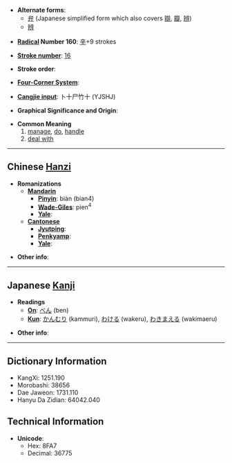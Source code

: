* '''Alternate forms''':
** [[弁]] (Japanese simplified form which also covers [[辯]], [[瓣]], [[辨]])
** [[辨]]<!-- relationship other than zh or ja trad<->simp -->

* '''[[Wiktionary:Chinese radical index| Radical]] Number 160''': [[Wiktionary:Chinese radical index 辛|辛]]+9 strokes

* '''[[Wiktionary:Chinese total strokes index|Stroke number]]''': [[Wiktionary:Chinese total strokes index 16|16]]

* '''Stroke order''': 

* '''[[Wiktionary:Chinese four corner index|Four-Corner System]]''': 

* '''[[Wiktionary:Chinese Cangjie index|Cangjie input]]''': 卜十尸竹十 (YJSHJ)

* '''Graphical Significance and Origin''': 

* '''Common Meaning'''
*#[[manage]], [[do]], [[handle]]
*# [[deal with]]

----

== Chinese [[Hanzi]] ==

* '''Romanizations'''
** '''[[Mandarin]]'''
*** '''[[Pinyin]]''': biàn (bian4)
*** '''[[Wade-Giles]]''': pien<sup>4</sup>
*** '''[[Yale]]''': 
** '''[[Cantonese]]'''
*** '''[[Jyutping]]''':
*** '''[[Penkyamp]]''': 
*** '''[[Yale]]''': 

* '''Other info''': 

----

== Japanese [[Kanji]] ==

* '''Readings'''
** '''[[On]]''': [[べん]] (ben)
** '''[[Kun]]''': [[かんむり]] (kammuri), [[わける]] (wakeru), [[わきまえる]] (wakimaeru)

* '''Other info''':  

----

== Dictionary Information ==

* KangXi: 1251.190
* Morobashi: 38656
* Dae Jaweon: 1731.110
* Hanyu Da Zidian: 64042.040

== Technical Information ==

* '''Unicode''':
** Hex: 8FA7
** Decimal: 36775